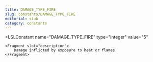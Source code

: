 ```yaml
---
title: DAMAGE_TYPE_FIRE
slug: constants/DAMAGE_TYPE_FIRE
editorial: stub
category: constants
---
```


<LSLConstant
	name="DAMAGE_TYPE_FIRE"
	type="integer"
	value="5"
>
	<Fragment slot="description">
		Damage inflicted by exposure to heat or flames.
	</Fragment>
</LSLConstant>
